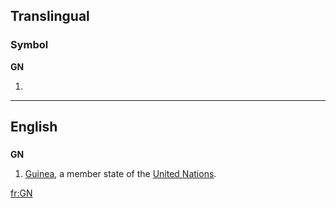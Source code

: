 {{also|.gn}}
==Translingual==

===Symbol===
'''GN'''

# {{SI-unit|giga|newton|[[force]]}}

----

==English==

==={{abbreviation}}===
'''GN'''

# [[Guinea]], a member state of the [[United Nations]].

[[fr:GN]]